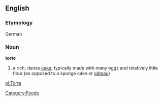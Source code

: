 == English ==
===Etymology===
German
=== Noun ===
'''torte'''

# a rich, dense [[cake]], typically made with many eggs and relatively little flour (as opposed to a sponge cake or [[gâteau]])

[[pl:Torte]]
[[Category:Foods]]
